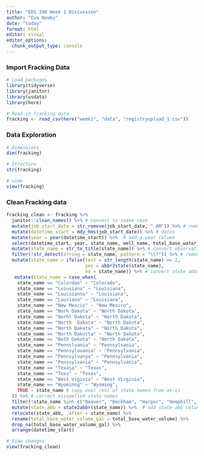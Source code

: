 ```yaml
---
title: "EDS 240 Week 1 Discussion"
author: "Eva Newby"
date: "today"
format: html
editor: visual
editor_options: 
  chunk_output_type: console
---
```

### Import Fracking Data
```r
# Load packages
library(tidyverse)
library(janitor)
library(usdata)
library(here)
```

```r
# Read-in fracking data
fracking <- read_csv(here("week1", "data", "registryupload_1.csv"))
```

### Data Exploration
```r
# Dimensions
dim(fracking)

# Structure
str(fracking)

# view
view(fracking)
```

### Clean Fracking data
```r
fracking_clean <- fracking %>% 
  janitor::clean_names() %>% # convert to snake case
  mutate(job_start_date = str_remove(job_start_date, " AM")) %>% # remove AM
  mutate(datetime_start = mdy_hms(job_start_date)) %>% # dates
  mutate(year = year(datetime_start)) %>%  # add a year column
  select(datetime_start, year, state_name, well_name, total_base_water_volume) %>% # keep only necessary columns
  mutate(state_name = str_to_title(state_name)) %>% # convert observations
  filter(!str_detect(string = state_name, pattern = "\\?")) %>% # remove any ?
  mutate(state_name = ifelse(test = str_length(state_name) == 2, 
                             yes = abbr2state(state_name),
                             no = state_name)) %>% # convert state abbreviations
   mutate(state_name = case_when(
    state_name == "Colordao" ~ "Colorado",
    state_name == "Loiusiana" ~ "Louisiana",
    state_name == "Louisianna" ~ "Louisiana",
    state_name == "Lousiana" ~ "Louisiana",
    state_name == "New Mexcio" ~ "New Mexico",
    state_name == "Norh Dakota" ~ "North Dakota",
    state_name == "Norht Dakota" ~ "North Dakota",
    state_name == "North  Dakota" ~ "North Dakota",
    state_name == "North Dakata" ~ "North Dakota",
    state_name == "North Dakotta" ~ "North Dakota",
    state_name == "Noth Dakota" ~ "North Dakota",
    state_name == "Pennslvania" ~ "Pennsylvania",
    state_name == "Pennsylavania" ~ "Pennsylvania",
    state_name == "Pennsylvanya" ~ "Pennsylvania",
    state_name == "Penssylvania" ~ "Pennsylvania",
    state_name == "Texasa" ~ "Texas",
    state_name == "Texs" ~ "Texas", 
    state_name == "West Viginia" ~ "West Virginia",
    state_name == "Wyominng" ~ "Wyoming", 
    TRUE ~ state_name # copy over rest of state names from as-is
  )) %>% # correct misspelled state names
  filter(!state_name %in% c("Beaver", "Beckham", "Harper", "Hemphill", "Midland", "Red River", "Roosevelt", "Rusk", "State", "Ward")) %>% # remove rows that do not have a US state name
  mutate(state_abb = state2abbr(state_name)) %>%  # add state abb column
  relocate(state_abb, .after = state_name) %>% 
  rename(total_base_water_volume_gal = total_base_water_volume) %>% 
  drop_na(total_base_water_volume_gal) %>% 
  arrange(datetime_start)

# View changes
view(fracking_clean)
```


